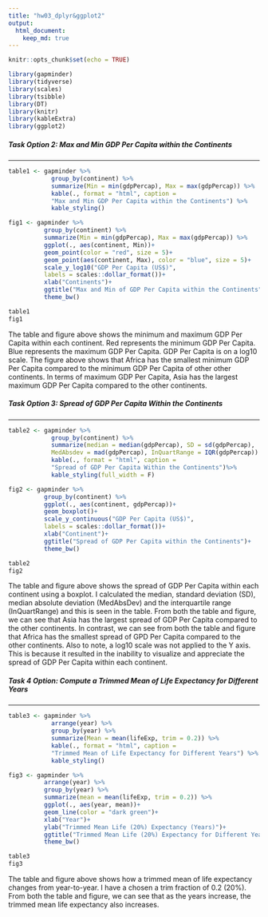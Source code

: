 ```yaml
---
title: "hw03_dplyr&ggplot2"
output: 
  html_document:
    keep_md: true
---
```


```r
knitr::opts_chunk$set(echo = TRUE)
```

```r
library(gapminder)
library(tidyverse)
library(scales)
library(tsibble)
library(DT)
library(knitr)
library(kableExtra)
library(ggplot2)
```

<style type="text/css">
.twoC {width: 100%}
.clearer {clear: both}
.twoC .table {max-width: 50%; float: left}
.twoC img {max-width: 49%; float: right}
</style>
<!-- Code derived from https://gist.github.com/jennybc/e9e9aba6ba18c72cec26#file-2015-03-02_plot-next-to-table-rmd Allows for putting figures and tables side-by-side -->


##### **Task Option 2: Max and Min GDP Per Capita within the Continents**

---------------------

```r
table1 <- gapminder %>%
            group_by(continent) %>%
            summarize(Min = min(gdpPercap), Max = max(gdpPercap)) %>%
            kable(., format = "html", caption = 
            "Max and Min GDP Per Capita within the Continents") %>%
            kable_styling()
```
<!-- Putting the table into a variable called table1 so we can print it out later side-by-side with the figure -->

```r
fig1 <- gapminder %>%
          group_by(continent) %>%
          summarize(Min = min(gdpPercap), Max = max(gdpPercap)) %>%
          ggplot(., aes(continent, Min))+
          geom_point(color = "red", size = 5)+
          geom_point(aes(continent, Max), color = "blue", size = 5)+
          scale_y_log10("GDP Per Capita (US$)", 
          labels = scales::dollar_format())+
          xlab("Continents")+
          ggtitle("Max and Min of GDP Per Capita within the Continents")+
          theme_bw()
```
<!-- Putting the figure into a variable called fig1 so we can print it out later side-by-side with the table -->

<div class="twoC">
```r
table1
fig1
```
</div>
<div class="clearer"></div>
<!-- Printing table 1 and figure 1 side-by-side -->

The table and figure above shows the minimum and maximum GDP Per Capita within each continent. Red represents the minimum GDP Per Capita. Blue represents the maximum GDP Per Capita. GDP Per Capita is on a log10 scale. The figure above shows that Africa has the smallest minimum GDP Per Capita compared to the minimum GDP Per Capita of other other continents. In terms of maximum GDP Per Capita, Asia has the largest maximum GDP Per Capita compared to the other continents. 

##### **Task Option 3: Spread of GDP Per Capita Within the Continents** 

---------------------

```r
table2 <- gapminder %>%
            group_by(continent) %>%
            summarize(median = median(gdpPercap), SD = sd(gdpPercap),  
            MedAbsdev = mad(gdpPercap), InQuartRange = IQR(gdpPercap)) %>%
            kable(., format = "html", caption = 
            "Spread of GDP Per Capita Within the Continents")%>%
            kable_styling(full_width = F)
```
<!-- Putting the table into a variable called table2 so we can print it out later side-by-side with the figure. Full_width compresses the columns together.-->

```r
fig2 <- gapminder %>%
          group_by(continent) %>%
          ggplot(., aes(continent, gdpPercap))+
          geom_boxplot()+
          scale_y_continuous("GDP Per Capita (US$)", 
          labels = scales::dollar_format())+
          xlab("Continent")+
          ggtitle("Spread of GDP Per Capita within the Continents")+
          theme_bw()
```
<!-- Putting the boxplot figure into a variable called fig2 so we can print it out later side-by-side with the table -->

<div class = "twoC">
```r
table2
fig2
```
</div>
<div class="clearer"></div>
<!-- Printing table 2 and figure 2 side-by-side -->

The table and figure above shows the spread of GDP Per Capita within each continent using a boxplot. I calculated the median, standard deviation (SD), median absolute deviation (MedAbsDev) and the interquartile range (InQuartRange) and this is seen in the table. From both the table and figure, we can see that Asia has the largest spread of GDP Per Capita compared to the other continents. In contrast, we can see from both the table and figure that Africa has the smallest spread of GPD Per Capita compared to the other continents. Also to note, a log10 scale was not applied to the Y axis. This is because it resulted in the inability to visualize and appreciate the spread of GDP Per Capita within each continent. 



##### **Task 4 Option: Compute a Trimmed Mean of Life Expectancy for Different Years**

---------------------

```r
table3 <- gapminder %>%
            arrange(year) %>%
            group_by(year) %>%
            summarize(Mean = mean(lifeExp, trim = 0.2)) %>%
            kable(., format = "html", caption = 
            "Trimmed Mean of Life Expectancy for Different Years") %>%
            kable_styling()

```
<!-- Putting the table into a variable called table3 so we can print it out later side-by-side with the figure. Trimming 0.2 of observations from each end.  -->

```r
fig3 <- gapminder %>%
          arrange(year) %>%
          group_by(year) %>%
          summarize(mean = mean(lifeExp, trim = 0.2)) %>%
          ggplot(., aes(year, mean))+
          geom_line(color = "dark green")+
          xlab("Year")+
          ylab("Trimmed Mean Life (20%) Expectancy (Years)")+
          ggtitle("Trimmed Mean Life (20%) Expectancy for Different Years")+
          theme_bw()
```
<!-- Putting the figure into a variable called fig3 so we can print it out later side-by-side with the table -->

<div class = "twoC">
```r
table3
fig3
```
</div>
<div class="clearer"></div>
<!-- Printing table 3 and figure 3 side-by-side -->

The table and figure above shows how a trimmed mean of life expectancy changes from year-to-year. I have a chosen a trim fraction of 0.2 (20%). From both the table and figure, we can see that as the years increase, the trimmed mean life expectancy also increases.



